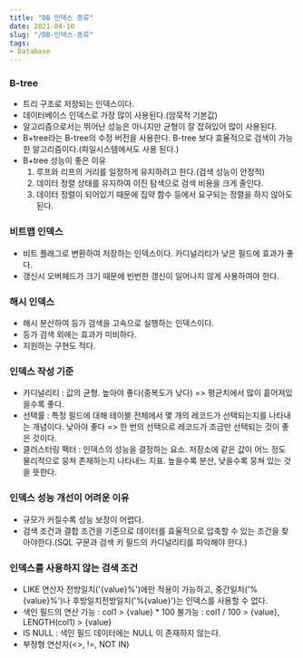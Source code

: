 ```yaml
---
title: "DB 인덱스 종류"
date: 2021-04-10
slug: "/DB-인덱스-종류"
tags:
- Database
---
```


### B-tree
- 트리 구조로 저장되는 인덱스이다.
- 데이터베이스 인덱스로 가장 많이 사용된다.(암묵적 기본값)
- 알고리즘으로서는 뛰어난 성능은 아니지만 균형이 잘 잡혀있어 많이 사용된다.
- B+tree라는 B-tree의 수정 버전을 사용한다. B-tree 보다 효율적으로 검색이 가능한 알고리즘이다.(파일시스템에서도 사용 된다.)
- B+tree 성능이 좋은 이유
    1. 루프와 리프의 거리를 일정하게 유지하려고 한다.(검색 성능이 안정적)
    1. 데이터 정렬 상태를 유지하여 이진 탐색으로 검색 비용을 크게 줄인다.
    1. 데이터 정렬이 되어있기 때문에 집약 함수 등에서 요구되는 정렬을 하지 않아도 된다.

### 비트맵 인덱스
- 비트 플래그로 변환하여 저장하는 인덱스이다. 카디널리티가 낮은 필드에 효과가 좋다.
- 갱신시 오버헤드가 크기 때문에 빈번한 갱신이 일어나지 않게 사용하여야 한다.

### 해시 인덱스
- 해시 분산하여 등가 검색을 고속으로 실행하는 인덱스이다.
- 등가 검색 외에는 효과가 미비하다.
- 지원하는 구현도 적다.

### 인덱스 작성 기준
- 카디널리티 : 값의 균형.
  높아야 좋다(중복도가 낮다) => 평균치에서 많이 흩어져있을수록 좋다.
- 선택률 : 특정 필드에 대해 테이블 전체에서 몇 개의 레코드가 선택되는지를 나타내는 개념이다.
  낮아야 좋다 => 한 번의 선택으로 레코드가 조금만 선택되는 것이 좋은 것이다.
- 클러스터링 팩터 : 인덱스의 성능을 결정하는 요소.
  저장소에 같은 값이 어느 정도 물리적으로 뭉쳐 존재하는지 나타내느 지표.
  높을수록 분산, 낮을수록 뭉쳐 있는 것을 뜻한다.

### 인덱스 성능 개선이 어려운 이유
- 규모가 커질수록 성능 보장이 어렵다.
- 검색 조건과 결합 조건을 기준으로 데이터를 효율적으로 압축할 수 있는 조건을 찾아야한다.(SQL 구문과 검색 키 필드의 카디널리티를 파악해야 한다.)


### 인덱스를 사용하지 않는 검색 조건
- LIKE 연산자
  전방일치('\{value}%')에만 적용이 가능하고, 중간일치('%\{value}%')나 후방일치전방일치('%\{value}')는 인덱스를 사용할 수 없다.
- 색인 필드의 연산
  가능 : col1 > \{value} * 100
  불가능 : col1 / 100 > \{value}, LENGTH(col1) > \{value}
- IS NULL : 색인 필드 데이터에는 NULL 이 존재하지 않는다.
- 부정형 연산자(\<>, !=, NOT IN)
